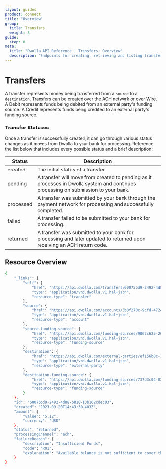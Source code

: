 ```yaml
---
layout: guides
product: connect
title: "Overview"
group:
  title: Transfers
  weight: 8
guide:
  step: 0
meta:
  title: "Dwolla API Reference | Transfers: Overview"
  description: "Endpoints for creating, retrieving and listing transfers."
---
```



# Transfers

A transfer represents money being transferred from a `source` to a `destination`. Transfers can be created over the ACH network or over Wire. A Debit represents funds being debited from an <span><ContentTooltip preset="external-party">external party</ContentTooltip></span>'s funding source. A Credit represents funds being credited to an external party's funding source.

### Transfer Statuses

Once a transfer is successfully created, it can go through various status changes as it moves from Dwolla to your bank for processing. Reference the list below that includes every possible status and a brief description:

| Status    | Description                                                                                                                        |
| --------- | ---------------------------------------------------------------------------------------------------------------------------------- |
| created   | The initial status of a transfer.                                                                                                  |
| pending   | A transfer will move from created to pending as it processes in Dwolla system and continues processing on submission to your bank. |
| processed | A transfer was submitted by your bank through the payment network for processing and successfully completed.                       |
| failed    | A transfer failed to be submitted to your bank for processing.                                                                     |
| returned  | A transfer was submitted to your bank for processing and later updated to returned upon receiving an ACH return code.              |

## Resource Overview

<Table table={Transfer} />

```bash
{
    "_links": {
        "self": {
            "href": "https://api.dwolla.com/transfers/60075bd9-2492-4d88-b810-13b162cdec03",
            "type": "application/vnd.dwolla.v1.hal+json",
            "resource-type": "transfer"
        },
        "source": {
            "href": "https://api.dwolla.com/accounts/3b0f270c-9cfd-4724-bae8-aa4b1659cbb3",
            "type": "application/vnd.dwolla.v1.hal+json",
            "resource-type": "account"
        },
        "source-funding-source": {
            "href": "https://api.dwolla.com/funding-sources/9062c625-2094-47ed-9d1f-f40315e4bea7",
            "type": "application/vnd.dwolla.v1.hal+json",
            "resource-type": "funding-source"
        },
        "destination": {
            "href": "https://api.dwolla.com/external-parties/ef156b8c-159b-45dc-9e1a-9a92fa355cdc",
            "type": "application/vnd.dwolla.v1.hal+json",
            "resource-type": "external-party"
        },
        "destination-funding-source": {
            "href": "https://api.dwolla.com/funding-sources/737d3c04-02c3-416f-b327-cd5419999b3f",
            "type": "application/vnd.dwolla.v1.hal+json",
            "resource-type": "funding-source"
        }
    },
    "id": "60075bd9-2492-4d88-b810-13b162cdec03",
    "created": "2023-09-20T14:43:30.403Z",
    "amount": {
        "value": "5.12",
        "currency": "USD"
    },
    "status": "returned",
    "processingChannel": "ach",
    "failureReason": {
        "description": "Insufficient Funds",
        "code": "R01",
        "explanation": "Available balance is not sufficient to cover the dollar amount of the debit entry."
    }
}
```
